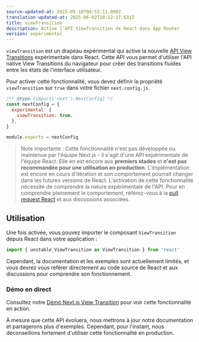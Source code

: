 ```yaml
---
source-updated-at: 2025-05-16T04:52:11.000Z
translation-updated-at: 2025-06-02T20:12:17.631Z
title: viewTransition
description: Active l'API ViewTransition de React dans App Router
version: expérimental
---
```


`viewTransition` est un drapeau expérimental qui active la nouvelle [API View Transitions](https://developer.mozilla.org/en-US/docs/Web/API/View_Transition_API) expérimentale dans React. Cette API vous permet d'utiliser l'API native View Transitions du navigateur pour créer des transitions fluides entre les états de l'interface utilisateur.

Pour activer cette fonctionnalité, vous devez définir la propriété `viewTransition` sur `true` dans votre fichier `next.config.js`.

```js filename="next.config.js"
/** @type {import('next').NextConfig} */
const nextConfig = {
  experimental: {
    viewTransition: true,
  },
}

module.exports = nextConfig
```

> Note importante : Cette fonctionnalité n'est pas développée ou maintenue par l'équipe Next.js - il s'agit d'une API expérimentale de l'équipe React. Elle en est encore aux **premiers stades** et **n'est pas recommandée pour une utilisation en production**. L'implémentation est encore en cours d'itération et son comportement pourrait changer dans les futures versions de React.
> L'activation de cette fonctionnalité nécessite de comprendre la nature expérimentale de l'API. Pour en comprendre pleinement le comportement, référez-vous à la [pull request React](https://github.com/facebook/react/pull/31975) et aux discussions associées.

## Utilisation

Une fois activée, vous pouvez importer le composant `ViewTransition` depuis React dans votre application :

```jsx
import { unstable_ViewTransition as ViewTransition } from 'react'
```

Cependant, la documentation et les exemples sont actuellement limités, et vous devrez vous référer directement au code source de React et aux discussions pour comprendre son fonctionnement.

### Démo en direct

Consultez notre [Démo Next.js View Transition](https://view-transition-example.vercel.app) pour voir cette fonctionnalité en action.

À mesure que cette API évoluera, nous mettrons à jour notre documentation et partagerons plus d'exemples. Cependant, pour l'instant, nous déconseillons fortement d'utiliser cette fonctionnalité en production.